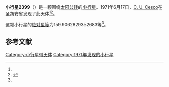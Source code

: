 {{Infobox planet
| bgcolour = #FFFFC0
| name = 2399 Terradas
| symbol = 
| image = 
| caption = 
| discovery = yes
| discovery_ref = 
| discoverer = [[C._U._Cesco|C. U. Cesco]]
| discovery_site = [[圣胡安省|圣胡安省]] 
| discovered = 1971年6月17日
| designations = yes
| mp_name = 
| named_after = 
| alt_names = 1971 MA/ 1968 TD / 1973 AX2 / 1978 QS1 / 1978 SV3 / 1981 JC1
| mp_category = [[主带小行星|主带小行星]]
| orbit_ref = <ref name="a">[http://ssd.jpl.nasa.gov/sbdb.cgi?sstr=2399 2399 Terradas] {{Wayback|url=http://ssd.jpl.nasa.gov/sbdb.cgi?sstr=2399 |date=20210815054718 }}，小行星數據庫瀏覽器（JPL Small-Body Database Browser）－[[美国国家航空航天局|美国国家航空航天局]]喷气推进实验室</ref>
| epoch = 2456400.5 (2013年4月18日更新)
| aphelion = {{convert|2.619455507239268|AU|km|3|abbr=on|lk=out}}
| perihelion = {{convert|1.861785259156487|AU|km|3|abbr=on}}
| semimajor = {{convert|2.240620383197877|AU|km|3|abbr=on}}
| eccentricity = 0.169075996
| period = 1225.041639 [[日|日]]<br />3.35[[儒略年|儒略年]]
| avg_speed = 
| inclination = 5.127474958063558
| asc_node = 146.2539055204678
| mean_anomaly = 
| arg_peri = 159.9062829352683
| satellites = 
| physical_characteristics = yes
| dimensions = 
| mass = 
| density = 
| surface_grav = 
| escape_velocity = 
| sidereal_day = 
| axial_tilt = 
| pole_ecliptic_lat = 
| pole_ecliptic_lon = 
| albedo = 
| temperatures= 
| temp_name1 = 
| mean_temp_1 = 
| max_temp_1 = 
| temp_name2 = 
| max_temp_2 = 
| spectral_type = 
| abs_magnitude = 159.9062829352683
}}

'''小行星2399'''（{{lang-en|2399 Terradas}}）是一颗围绕[[太阳|太阳]][[公转|公转]]的[[小行星|小行星]]。1971年6月17日，[[C._U._Cesco|C. U. Cesco]]在圣胡安省发现了此天体<ref name="a" /><ref>{{cite news|title=小行星列表|url=http://cfa-www.harvard.edu/iau/lists/NumberedMPs.txt|accessdate=2013-07-08|newspaper=哈佛大学|archive-date=2008-05-17|archive-url=https://web.archive.org/web/20080517010638/http://cfa-www.harvard.edu/iau/lists/NumberedMPs.txt|dead-url=no}}</ref>。

这颗小行星的[[绝对星等|绝对星等]]为159.9062829352683等<ref name="a" />。

==参考文献==
{{reflist}}
{{Minor Planet Number|[[小行星2398|小行星2398]]|[[小行星2400|小行星2400]]}}

{{小天体}}

[[Category:小行星带天体|Category:小行星带天体]]
[[Category:1971年发现的小行星|Category:1971年发现的小行星]]

{{asteroid-stub}}